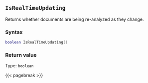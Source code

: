 ## `IsRealTimeUpdating`

Returns whether documents are being re-analyzed as they change.

### Syntax {-}

``` .lua
boolean IsRealTimeUpdating()
```


### Return value {-}

Type: `boolean`


{{< pagebreak >}}